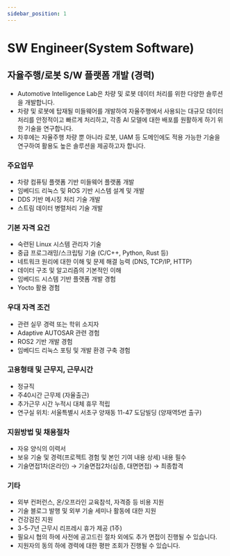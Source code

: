 ```yaml
---
sidebar_position: 1
---
```


# SW Engineer(System Software)

## 자율주행/로봇 S/W 플랫폼 개발 (경력)

- Automotive Intelligence Lab은 차량 및 로봇 데이터 처리를 위한 다양한 솔루션을 개발합니다.
- 차량 및 로봇에 탑재될 미들웨어를 개발하여 자율주행에서 사용되는 대규모 데이터 처리를 안정적이고 빠르게 처리하고, 각종 AI 모델에 대한 배포를 원활하게 하기 위한 기술을 연구합니다.
- 차후에는 자율주행 차량 뿐 아니라 로봇, UAM 등 도메인에도 적용 가능한 기술을 연구하여 활용도 높은 솔루션을 제공하고자 합니다.

### 주요업무

- 차량 컴퓨팅 플랫폼 기반 미들웨어 플랫폼 개발
- 임베디드 리눅스 및 ROS 기반 시스템 설계 및 개발
- DDS 기반 메시징 처리 기술 개발
- 스트림 데이터 병렬처리 기술 개발

### 기본 자격 요건

- 숙련된 Linux 시스템 관리자 기술
- 중급 프로그래밍/스크립팅 기술 (C/C++, Python, Rust 등)
- 네트워크 원리에 대한 이해 및 문제 해결 능력 (DNS, TCP/IP, HTTP)
- 데이터 구조 및 알고리즘의 기본적인 이해
- 임베디드 시스템 기반 플랫폼 개발 경험
- Yocto 활용 경험

### 우대 자격 조건

- 관련 실무 경력 또는 학위 소지자
- Adaptive AUTOSAR 관련 경험
- ROS2 기반 개발 경험
- 임베디드 리눅스 포팅 및 개발 환경 구축 경험

### 고용형태 및 근무지, 근무시간

- 정규직
- 주40시간 근무제 (자율출근)
- 추가근무 시간 누적시 대체 휴무 적립
- 연구실 위치: 서울특별시 서초구 양재동 11-47 도담빌딩 (양재역5번 출구)

### 지원방법 및 채용절차

- 자유 양식의 이력서
- 보유 기술 및 경력(프로젝트 경험 및 본인 기여 내용 상세) 내용 필수
- 기술면접1차(온라인) → 기술면접2차(심층, 대면면접) → 최종합격

### 기타

- 외부 컨퍼런스, 온/오프라인 교육참석, 자격증 등 비용 지원
- 기술 블로그 발행 및 외부 기술 세미나 활동에 대한 지원
- 건강검진 지원
- 3-5-7년 근무시 리프레시 휴가 제공 (1주)
- 필요시 협의 하에 사전에 공고드린 절차 외에도 추가 면접이 진행될 수 있습니다.
- 지원자의 동의 하에 경력에 대한 평판 조회가 진행될 수 있습니다.